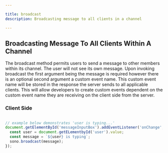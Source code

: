 ```yaml
---

title: broadcast
description: Broadcasting message to all clients in a channel

---
```


## Broadcasting Message To All Clients Within A Channel

The broadcast method permits users to send a message to other members within its channel. The user will not see its own message. Upon invoking broadcast the first argument being the message is required however there is an optional second argument a custom event name. This custom event name will be stored in the response the server sends to all applicable clients. This will allow developers to create custom events dependent on the custom event name they are receiving on the client side from the server.


### Client Side

```ts lineNumbers=true 

// example below demonstrates 'user is typing...'
document.getElementById('messageInputBox').addEventListener('onChange', () => {
  const user = document.getELementbyId('user').value;
  const message = `${user} is typing`;
  sono.broadcast(message);
});

```